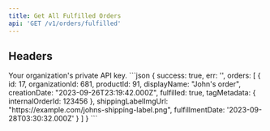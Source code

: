 ```yaml
---
title: Get All Fulfilled Orders
api: 'GET /v1/orders/fulfilled'
---
```


## Headers
<ParamField header="API-Key" placeholder="Your Private API Key" type="string" required>
  Your organization's private API key.
</ParamField>

<ResponseExample>
```json
{
      success: true,
	  err: '',
      orders: [
		{
			id: 17,
			organizationId: 681,
			productId: 91,
			displayName: "John's order",
			creationDate: "2023-09-26T23:19:42.000Z",
			fulfilled: true,
			tagMetadata: { internalOrderId: 123456 },
			shippingLabelImgUrl: "https://example.com/johns-shipping-label.png",
			fulfillmentDate: '2023-09-28T03:30:32.000Z'
		}
	  ]
    }
```
</ResponseExample>